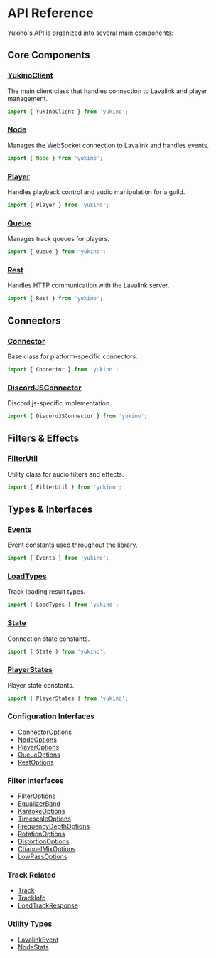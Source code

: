 # API Reference

Yukino's API is organized into several main components:

## Core Components

### [YukinoClient](./yukino-client.mdx)
The main client class that handles connection to Lavalink and player management.
```typescript
import { YukinoClient } from 'yukino';
```

### [Node](../core/node.mdx)
Manages the WebSocket connection to Lavalink and handles events.
```typescript
import { Node } from 'yukino';
```

### [Player](../core/player.mdx)
Handles playback control and audio manipulation for a guild.
```typescript
import { Player } from 'yukino';
```

### [Queue](../core/queue.mdx)
Manages track queues for players.
```typescript
import { Queue } from 'yukino';
```

### [Rest](./rest.mdx)
Handles HTTP communication with the Lavalink server.
```typescript
import { Rest } from 'yukino';
```

## Connectors

### [Connector](./connectors.mdx#base-connector)
Base class for platform-specific connectors.
```typescript
import { Connector } from 'yukino';
```

### [DiscordJSConnector](./connectors.mdx#discordjs-connector)
Discord.js-specific implementation.
```typescript
import { DiscordJSConnector } from 'yukino';
```

## Filters & Effects

### [FilterUtil](../features/filters.mdx)
Utility class for audio filters and effects.
```typescript
import { FilterUtil } from 'yukino';
```

## Types & Interfaces

### [Events](./types.mdx#events)
Event constants used throughout the library.
```typescript
import { Events } from 'yukino';
```

### [LoadTypes](./types.mdx#load-types)
Track loading result types.
```typescript
import { LoadTypes } from 'yukino';
```

### [State](./types.mdx#state)
Connection state constants.
```typescript
import { State } from 'yukino';
```

### [PlayerStates](./types.mdx#player-states)
Player state constants.
```typescript
import { PlayerStates } from 'yukino';
```

### Configuration Interfaces
- [ConnectorOptions](./types.mdx#connector-options)
- [NodeOptions](./types.mdx#node-options)
- [PlayerOptions](./types.mdx#player-options)
- [QueueOptions](./types.mdx#queue-options)
- [RestOptions](./types.mdx#rest-options)

### Filter Interfaces
- [FilterOptions](./types.mdx#filter-options)
- [EqualizerBand](./types.mdx#equalizer-band)
- [KaraokeOptions](./types.mdx#karaoke-options)
- [TimescaleOptions](./types.mdx#timescale-options)
- [FrequencyDepthOptions](./types.mdx#frequency-depth-options)
- [RotationOptions](./types.mdx#rotation-options)
- [DistortionOptions](./types.mdx#distortion-options)
- [ChannelMixOptions](./types.mdx#channel-mix-options)
- [LowPassOptions](./types.mdx#low-pass-options)

### Track Related
- [Track](./types.mdx#track)
- [TrackInfo](./types.mdx#track-info)
- [LoadTrackResponse](./types.mdx#load-track-response)

### Utility Types
- [LavalinkEvent](./types.mdx#lavalink-event)
- [NodeStats](./types.mdx#node-stats)